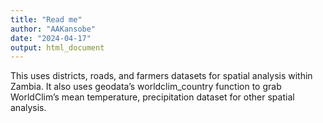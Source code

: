 ```yaml
---
title: "Read me"
author: "AAKansobe"
date: "2024-04-17"
output: html_document
---
```


This uses districts, roads, and farmers datasets for spatial analysis within Zambia. It also uses geodata’s worldclim_country function to grab WorldClim’s mean temperature, precipitation dataset for other spatial analysis.
